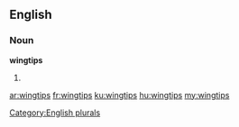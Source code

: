 ==English==

===Noun===
'''wingtips'''

# {{plural of|[[wingtip]]}}

[[Category:English plurals]]

[[ar:wingtips]]
[[fr:wingtips]]
[[ku:wingtips]]
[[hu:wingtips]]
[[my:wingtips]]